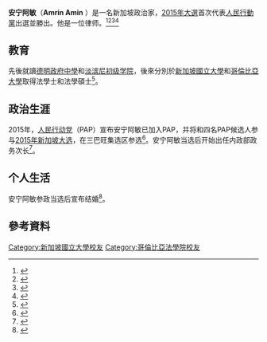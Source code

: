 {{Infobox MP
| honorific-prefix =
| name = 安宁阿敏
| native_name =Amrin Amin<br>امرين أمين 
| honorific-suffix =
| image =
| alt = 
| constituency_MP1 = 
| constituency_MP2 = 
| parliament = 
| majority = 
| predecessor1 = 
| successor1 = 
| term_start1 = 
| term_end1 = 
| predecessor2 = 
| successor2 = 
| term_start2 =2018年5月1日 
| term_end2 =2020年6月23日 
| birth_date =1978年 
| birth_place = {{SIN}}
| death_date =
| death_place =
| nationality = {{SIN}}
| spouse =
| party = [[File:PAP_logo_variation.svg|20px]][[人民行動黨|人民行動黨]]
| relations =
| children =
| residence =
| alma_mater = [[德明政府中學|德明政府中學]]<br>[[淡滨尼初级学院|淡滨尼初级学院]]<br>[[新加坡國立大學|新加坡國立大學]]<br>[[哥倫比亞大學|哥倫比亞大學]]
| occupation = 律師、政治家
| profession = 律師
| religion = 
| signature =
| signature_alt =
| website =
| footnotes =
|office=[[內政部_(新加坡)|新加坡内政部高级政务次长]]|minister=[[尚穆根|尚穆根]]|primeminister4=[[李显龙|李显龙]]|term_end4=2018年4月30日|term_start4=2017年5月1日|office4=[[新加坡卫生部|新加坡卫生部政务次长]]|minister3=[[尚穆根|尚穆根]]|minister2=[[颜金勇|颜金勇]]|term_start3=2015年10月1日|primeminister3=[[李显龙|李显龙]]|primeminister2=[[李显龙|李显龙]]|primeminister=[[李显龙|李显龙]]|term_end3=2018年4月30日|office3=[[內政部_(新加坡)|新加坡内政部政务次长]]|office2=[[新加坡卫生部|新加坡卫生部高级政务次长]]|term_end=2020年6月23日|term_start=2018年5月1日|minister4=[[颜金勇|颜金勇]]}}

'''安宁阿敏'''（'''Amrin Amin''' ）是一名新加坡政治家，[[2015年新加坡大選|2015年大選]]首次代表[[人民行動黨|人民行動黨]]出選並勝出。他是一位律师。<ref name="pap">{{cite web|url=https://www.pap.org.sg/Amrin_Amin/Article|title=People's Action Party|publisher=pap.org.sg|accessdate=2015-08-30|archive-url=https://web.archive.org/web/20151208165145/https://www.pap.org.sg/Amrin_Amin/Article|archive-date=2015-12-08|dead-url=yes}}</ref><ref name="mustsharenews">{{cite web|url=http://mustsharenews.com/pap-amrin-amin-interview/|title=[EXCLUSIVE]: PAP’s Sembawang GRC Candidate Amrin Amin Speaks With MustShareNews - MustShareNews.com|publisher=mustsharenews.com|accessdate=2015-08-30|archive-date=2020-12-04|archive-url=https://web.archive.org/web/20201204080838/https://mustsharenews.com/pap-amrin-amin-interview/|dead-url=yes}}</ref><ref name="mustsharenews2">{{cite web|url=http://mustsharenews.com/new-candidates-sg-ge/|title=20 Potential Candidates To Look Out For In The Coming General Elections - MustShareNews.com|publisher=mustsharenews.com|accessdate=2015-08-30|archive-date=2020-10-24|archive-url=https://web.archive.org/web/20201024120739/https://mustsharenews.com/new-candidates-sg-ge/|dead-url=yes}}</ref><ref name="asiaone">{{cite web|url=http://news.asiaone.com/news/singapore/lawyer-potential-pap-candidate|title=Lawyer a potential PAP candidate, AsiaOne Singapore News|publisher=news.asiaone.com|accessdate=2015-08-30|archive-date=2016-12-13|archive-url=https://web.archive.org/web/20161213142758/http://news.asiaone.com/news/singapore/lawyer-potential-pap-candidate|dead-url=yes}}</ref>

==教育==
先後就讀[[德明政府中學|德明政府中學]]和[[淡滨尼初级学院|淡滨尼初级学院]]，後來分別於[[新加坡國立大學|新加坡國立大學]]和[[哥倫比亞大學|哥倫比亞大學]]取得法學士和法學碩士<ref name="pap2">{{cite web|url=https://www.pap.org.sg/upload/item/2015Candidate/Amrin%20Amin_CV_Statement.pdf|date=13 August 2015|author=Lilian NG (MOH)|title=AMRIN AMIN 安宁阿敏|accessdate=2015-08-30|archive-url=https://web.archive.org/web/20160112181734/https://www.pap.org.sg/upload/item/2015Candidate/Amrin%20Amin_CV_Statement.pdf|archive-date=2016-01-12|dead-url=yes}}</ref>。

==政治生涯==
2015年，[[人民行动党|人民行动党]]（PAP）宣布安宁阿敏已加入PAP，并将和四名PAP候选人参与[[2015年新加坡大选|2015年新加坡大选]]，在三巴旺集选区参选<ref>{{zh-sg}}{{cite news | author = 游桂娥 | title = “李玉云引退 王乙康与安宁阿敏加入三巴旺” | url = http://www.zaobao.com.sg/zpolitics/constituencies-battle/story20150814-514592 | publisher = [[联合早报|联合早报]] | date = 2015-08-14 | accessdate = 2017-05-16 | quote = 这个五人团队中只有马来律师安宁阿敏（36岁）属于全新的面孔，他将取代目前的三巴旺集选区议员李玉云，负责兀兰分区。 | archive-date = 2019-11-29 | archive-url = https://web.archive.org/web/20191129003244/https://www.zaobao.com.sg/zpolitics/constituencies-battle/story20150814-514592 | dead-url = no }}</ref>。安宁阿敏当选后开始出任内政部政务次长<ref>{{zh-sg}}{{cite news | author = 谢诗盈 | title = “安宁阿敏：随着恐怖主义威胁加剧 警察部队应集合资源应对威胁”| url = http://www.channel8news.sg/news8/singapore/20170221-sg-saf/3537784.html | date = 2017-02-21 | accessdate = 2017-05-16 | quote = 这是一个重要的部队，战备军人和国民服役人员现在执行前线任务，在这之前，他们都是扮演支援的角色，但现在他们能到外头，和公众面对面接触，这符合年轻人要积极参与保卫国家的期望。}}</ref>。

==个人生活==
安宁阿敏参政当选后宣布结婚<ref>{{cite web|url=http://www.channel8news.sg/news8/latestnews/20170113-sg-amin-wedding/3436978.html|title=内政部政务次长安宁阿敏与娇妻举行婚礼|quote=安宁阿敏也成为第一位在任时完婚的马来族议员。|access-date=2017-05-16|archive-date=2019-11-30|archive-url=https://web.archive.org/web/20191130130202/https://www.channel8news.sg/news8/latestnews/20170113-sg-amin-wedding/3436978.html|dead-url=no}}</ref>。

==參考資料==
{{reflist}}
{{DEFAULTSORT:Amin, Amrin}}
{{Singapore Parliament 2016}}
[[Category:新加坡國立大學校友|Category:新加坡國立大學校友]]
[[Category:哥倫比亞法學院校友|Category:哥倫比亞法學院校友]]